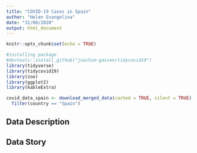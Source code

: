```yaml
---
title: "COVID-19 Cases in Spain"
author: "Helen Evangelina"
date: "31/08/2020"
output: html_document
---
```


```r
knitr::opts_chunk$set(echo = TRUE)
```

```r
#installing package
#devtools::install_github("joachim-gassen/tidycovid19")
library(tidyverse)
library(tidycovid19)
library(zoo)
library(ggplot2)
library(kableExtra)
```

```r
covid_data_spain <- download_merged_data(cached = TRUE, silent = TRUE) %>%
  filter(country == "Spain")

```

## Data Description

## Data Story